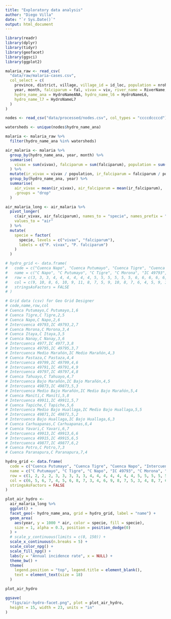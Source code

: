 ```yaml
---
title: "Exploratory data analysis"
author: "Diego Villa"
date: "`r Sys.Date()`"
output: html_document
---
```


```r
library(readr)
library(dplyr)
library(tidyr)
library(geofacet)
library(ggsci)
library(ggplot2)
```

```r
malaria_raw <- read_csv(
  "data/raw/malaria-cases.csv",
  col_select = c(
    province, district, village, village_id = id_loc, population = nrohab,
    year, month, falciparum = fal, vivax = viv, river_name = RiverName, 
    hydro_name_ana = HydroNameANA, hydro_name_l6 = HydroNameL6, 
    hydro_name_l7 = HydroNameL7
  )
)
```

```r
nodes <- read_csv("data/processed/nodes.csv", col_types = "ccccdccccd")
```

```r
watersheds <- unique(nodes$hydro_name_ana)
```

```r
malaria <- malaria_raw %>% 
  filter(hydro_name_ana %in% watersheds)
```

```r
air_malaria <- malaria %>% 
  group_by(hydro_name_ana, year, month) %>% 
  summarise(
    vivax = sum(vivax), falciparum = sum(falciparum), population = sum(population)
  ) %>% 
  mutate(ir_vivax = vivax / population, ir_falciparum = falciparum / population) %>% 
  group_by(hydro_name_ana, year) %>% 
  summarise(
    air_vivax = mean(ir_vivax), air_falciparum = mean(ir_falciparum), 
    .groups = "drop"
  )
```

```r
air_malaria_long <- air_malaria %>% 
  pivot_longer(
    c(air_vivax, air_falciparum), names_to = "specie", names_prefix = "air_", 
    values_to = "air"
  ) %>% 
  mutate(
    specie = factor(
      specie, levels = c("vivax", "falciparum"), 
      labels = c("P. vivax", "P. falciparum")
    )
  )
```


```r
# hydro_grid <- data.frame(
#   code = c("Cuenca Napo", "Cuenca Putumayo", "Cuenca Tigre", "Cuenca Morona", "Intercuenca 49793", "Cuenca Nanay", "Intercuenca 4977", "Cuenca Itaya", "Cuenca Pastaza", "Intercuenca 49873", "Intercuenca 49795", "Intercuenca 49791", "Intercuenca 49799", "Intercuenca Medio Bajo Marañón", "Intercuenca Medio Marañón", "Intercuenca 49877", "Intercuenca 49871", "Intercuenca 49797", "Cuenca Manití", "Cuenca Tahuayo", "Intercuenca Bajo Marañón", "Intercuenca Bajo Huallaga", "Cuenca Potro", "Cuenca Carhuapanas", "Cuenca Yavari", "Intercuenca 49911", "Cuenca Tapiche", "Intercuenca Medio Bajo Huallaga", "Cuenca Paranapura", "Intercuenca 49913", "Intercuenca 49915"),
#   name = c("C Napo", "C Putumayo", "C Tigre", "C Morona", "IC 49793", "C Nanay", "IC 4977", "C Itaya", "C Pastaza", "IC 49873", "IC 49795", "IC 49791", "IC 49799", "IC Medio Bajo Marañón", "IC Medio Marañón", "IC 49877", "IC 49871", "IC 49797", "C Manití", "C Tahuayo", "IC Bajo Marañón", "IC Bajo Huallaga", "C Potro", "C Carhuapanas", "C Yavari", "IC 49911", "C Tapiche", "IC Medio Bajo Huallaga", "C Paranapura", "IC 49913", "IC 49915"),
#   row = c(3, 3, 3, 4, 4, 4, 4, 4, 4, 5, 5, 5, 5, 5, 5, 6, 6, 6, 6, 6, 6, 6, 7, 7, 7, 7, 7, 7, 8, 8, 9) - 2,
#   col = c(9, 10, 8, 6, 10, 9, 11, 8, 7, 5, 9, 10, 8, 7, 6, 4, 5, 9, 10, 8, 7, 6, 4, 5, 9, 8, 7, 6, 5, 6, 6) - 3,
#   stringsAsFactors = FALSE
# )
```

```r
# Grid data (csv) for Geo Grid Designer
# code,name,row,col
# Cuenca Putumayo,C Putumayo,1,6
# Cuenca Tigre,C Tigre,2,5
# Cuenca Napo,C Napo,2,6
# Intercuenca 49793,IC 49793,2,7
# Cuenca Morona,C Morona,3,4
# Cuenca Itaya,C Itaya,3,5
# Cuenca Nanay,C Nanay,3,6
# Intercuenca 4977,IC 4977,3,8
# Intercuenca 49795,IC 49795,3,7
# Intercuenca Medio Marañón,IC Medio Marañón,4,3
# Cuenca Pastaza,C Pastaza,4,4
# Intercuenca 49799,IC 49799,4,6
# Intercuenca 49791,IC 49791,4,9
# Intercuenca 49797,IC 49797,4,8
# Cuenca Tahuayo,C Tahuayo,4,7
# Intercuenca Bajo Marañón,IC Bajo Marañón,4,5
# Intercuenca 49873,IC 49873,5,3
# Intercuenca Medio Bajo Marañón,IC Medio Bajo Marañón,5,4
# Cuenca Manití,C Manití,5,8
# Intercuenca 49911,IC 49911,5,7
# Cuenca Tapiche,C Tapiche,5,6
# Intercuenca Medio Bajo Huallaga,IC Medio Bajo Huallaga,5,5
# Intercuenca 49871,IC 49871,5,2
# Intercuenca Bajo Huallaga,IC Bajo Huallaga,6,3
# Cuenca Carhuapanas,C Carhuapanas,6,4
# Cuenca Yavari,C Yavari,6,7
# Intercuenca 49913,IC 49913,6,6
# Intercuenca 49915,IC 49915,6,5
# Intercuenca 49877,IC 49877,6,2
# Cuenca Potro,C Potro,7,3
# Cuenca Paranapura,C Paranapura,7,4
```

```r
hydro_grid <- data.frame(
  code = c("Cuenca Putumayo", "Cuenca Tigre", "Cuenca Napo", "Intercuenca 49793", "Cuenca Morona", "Cuenca Itaya", "Cuenca Nanay", "Intercuenca 4977", "Intercuenca 49795", "Intercuenca Medio Marañón", "Cuenca Pastaza", "Intercuenca 49799", "Intercuenca 49791", "Intercuenca 49797", "Cuenca Tahuayo", "Intercuenca Bajo Marañón", "Intercuenca 49873", "Intercuenca Medio Bajo Marañón", "Cuenca Manití", "Intercuenca 49911", "Cuenca Tapiche", "Intercuenca Medio Bajo Huallaga", "Intercuenca 49871", "Intercuenca Bajo Huallaga", "Cuenca Carhuapanas", "Cuenca Yavari", "Intercuenca 49913", "Intercuenca 49915", "Intercuenca 49877", "Cuenca Potro", "Cuenca Paranapura"),
  name = c("C Putumayo", "C Tigre", "C Napo", "IC 49793", "C Morona", "C Itaya", "C Nanay", "IC 4977", "IC 49795", "IC Medio Marañón", "C Pastaza", "IC 49799", "IC 49791", "IC 49797", "C Tahuayo", "IC Bajo Marañón", "IC 49873", "IC Medio Bajo Marañón", "C Manití", "IC 49911", "C Tapiche", "IC Medio Bajo Huallaga", "IC 49871", "IC Bajo Huallaga", "C Carhuapanas", "C Yavari", "IC 49913", "IC 49915", "IC 49877", "C Potro", "C Paranapura"),
  row = c(1, 2, 2, 2, 3, 3, 3, 3, 3, 4, 4, 4, 4, 4, 4, 4, 5, 5, 5, 5, 5, 5, 5, 6, 6, 6, 6, 6, 6, 7, 7),
  col = c(6, 5, 6, 7, 4, 5, 6, 8, 7, 3, 4, 6, 9, 8, 7, 5, 3, 4, 8, 7, 6, 5, 2, 3, 4, 7, 6, 5, 2, 3, 4),
  stringsAsFactors = FALSE
)
```


```r
plot_air_hydro <- 
  air_malaria_long %>% 
  ggplot() +
  facet_geo(~ hydro_name_ana, grid = hydro_grid, label = "name") +
  geom_area(
    aes(year, y = 1000 * air, color = specie, fill = specie),
    size = 1, alpha = 0.3, position = position_dodge(0)
  ) +
  # scale_y_continuous(limits = c(0, 150)) +
  scale_x_continuous(n.breaks = 5) +
  scale_color_npg() +
  scale_fill_npg() +
  labs(y = "Annual incidence rate", x = NULL) +
  theme_bw() +
  theme(
    legend.position = "top", legend.title = element_blank(), 
    text = element_text(size = 18)
  )

plot_air_hydro
```

```r
ggsave(
  "figs/air-hydro-facet.png", plot = plot_air_hydro, 
  height = 15, width = 23, units = "in"
)
```






